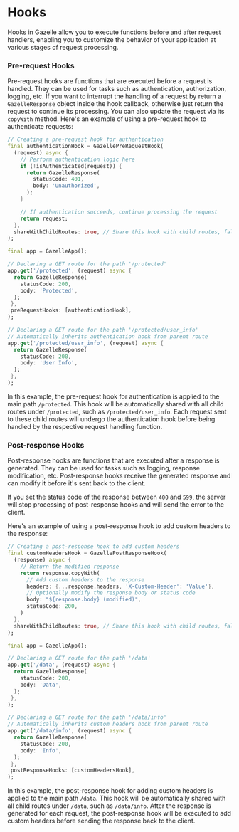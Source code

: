 # Hooks
Hooks in Gazelle allow you to execute functions before and after request handlers,
enabling you to customize the behavior of your application at various stages of request processing.

### Pre-request Hooks
Pre-request hooks are functions that are executed before a request is handled.
They can be used for tasks such as authentication, authorization, logging, etc.
If you want to interrupt the handling of a request by return a `GazelleResponse` object
inside the hook callback, otherwise just return the request to continue its processing.
You can also update the request via its `copyWith` method.
Here's an example of using a pre-request hook to authenticate requests:
```dart
// Creating a pre-request hook for authentication
final authenticationHook = GazellePreRequestHook(
  (request) async {
    // Perform authentication logic here
    if (!isAuthenticated(request)) {
      return GazelleResponse(
        statusCode: 401,
        body: 'Unauthorized',
      );
    }

    // If authentication succeeds, continue processing the request
    return request;
  },
  shareWithChildRoutes: true, // Share this hook with child routes, false by default
);

final app = GazelleApp();

// Declaring a GET route for the path '/protected'
app.get('/protected', (request) async {
  return GazelleResponse(
    statusCode: 200,
    body: 'Protected',
  );
 },
 preRequestHooks: [authenticationHook],
);

// Declaring a GET route for the path '/protected/user_info'
// Automatically inherits authentication hook from parent route
app.get('/protected/user_info', (request) async {
  return GazelleResponse(
    statusCode: 200,
    body: 'User Info',
  );
 },
);
```
In this example, the pre-request hook for authentication is applied to the main path `/protected`.
This hook will be automatically shared with all child routes under `/protected`, such as `/protected/user_info`.
Each request sent to these child routes will undergo the authentication hook before being handled by the respective request handling function.

### Post-response Hooks
Post-response hooks are functions that are executed after a response is generated.
They can be used for tasks such as logging, response modification, etc.
Post-response hooks receive the generated response and can modify it before it's sent back to the client.

<Warning>If you set the status code of the response between `400` and `599`, the server will stop processing
of post-response hooks and will send the error to the client.</Warning>

Here's an example of using a post-response hook to add custom headers to the response:
```dart
// Creating a post-response hook to add custom headers
final customHeadersHook = GazellePostResponseHook(
  (response) async {
    // Return the modified response
    return response.copyWith(
      // Add custom headers to the response
      headers: {...response.headers, 'X-Custom-Header': 'Value'},
      // Optionally modify the response body or status code
      body: "${response.body} (modified)",
      statusCode: 200,
    )
  },
  shareWithChildRoutes: true, // Share this hook with child routes, false by default
);

final app = GazelleApp();

// Declaring a GET route for the path '/data'
app.get('/data', (request) async {
  return GazelleResponse(
    statusCode: 200,
    body: 'Data',
  );
 },
);

// Declaring a GET route for the path '/data/info'
// Automatically inherits custom headers hook from parent route
app.get('/data/info', (request) async {
  return GazelleResponse(
    statusCode: 200,
    body: 'Info',
  );
 },
 postResponseHooks: [customHeadersHook],
);
```
In this example, the post-response hook for adding custom headers is applied to the main path `/data`.
This hook will be automatically shared with all child routes under `/data`, such as `/data/info`.
After the response is generated for each request, the post-response hook will be executed to add custom headers before sending the response back to the client.
